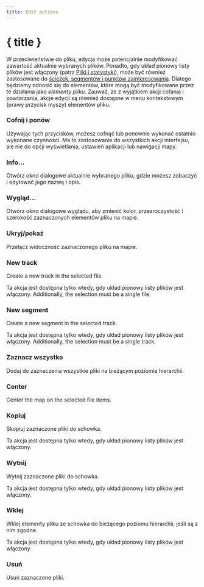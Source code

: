```yaml
---
title: Edit actions
---
```


<script lang="ts">
</script>

# { title }

W przeciwieństwie do pliku, edycja może potencjalnie modyfikować zawartość aktualnie wybranych plików.
Ponadto, gdy układ pionowy listy plików jest włączony (patrz [Pliki i statystyki](../files-and-stats)), może być również zastosowane do [ścieżek, segmentów i punktów zainteresowania](../gpx).
Dlatego będziemy odnosić się do elementów, które mogą być modyfikowane przez te działania jako _elementy pliku_.
Zauważ, że z wyjątkiem akcji cofania i powtarzania, akcje edycji są również dostępne w menu kontekstowym (prawy przycisk myszy) elementów pliku.

### <Undo2 size="16" class="inline-block" style="margin-bottom: 2px" /><Redo2 size="16" class="inline-block" style="margin-bottom: 2px" /> Cofnij i ponów

Używając tych przycisków, możesz cofnąć lub ponownie wykonać ostatnio wykonane czynności.
Ma to zastosowanie do wszystkich akcji interfejsu, ale nie do opcji wyświetlania, ustawień aplikacji lub nawigacji mapy.

### <Info size="16" class="inline-block" style="margin-bottom: 2px" /> Info...

Otwórz okno dialogowe aktualnie wybranego pliku, gdzie możesz zobaczyć i edytować jego nazwę i opis.

### <PaintBucket size="16" class="inline-block" style="margin-bottom: 2px" /> Wygląd...

Otwórz okno dialogowe wyglądu, aby zmienić kolor, przezroczystość i szerokość zaznaczonych elementów pliku na mapie.

### <EyeOff size="16" class="inline-block" style="margin-bottom: 2px" /> Ukryj/pokaż

Przełącz widoczność zaznaczonego pliku na mapie.

### <Plus size="16" class="inline-block" style="margin-bottom: 2px" /> New track

Create a new track in the selected file.

<DocsNote>

Ta akcja jest dostępna tylko wtedy, gdy układ pionowy listy plików jest włączony.
Additionally, the selection must be a single file.

</DocsNote>

### <Plus size="16" class="inline-block" style="margin-bottom: 2px" /> New segment

Create a new segment in the selected track.

<DocsNote>

Ta akcja jest dostępna tylko wtedy, gdy układ pionowy listy plików jest włączony.
Additionally, the selection must be a single track.

</DocsNote>

### <FileStack size="16" class="inline-block" style="margin-bottom: 2px" /> Zaznacz wszystko

Dodaj do zaznaczenia wszystkie pliki na bieżącym poziomie hierarchii.

### <Maximize size="16" class="inline-block" style="margin-bottom: 2px" /> Center

Center the map on the selected file items.

### <ClipboardCopy size="16" class="inline-block" style="margin-bottom: 2px" /> Kopiuj

Skopiuj zaznaczone pliki do schowka.

<DocsNote>

Ta akcja jest dostępna tylko wtedy, gdy układ pionowy listy plików jest włączony.

</DocsNote>

### <Scissors size="16" class="inline-block" style="margin-bottom: 2px" /> Wytnij

Wytnij zaznaczone pliki do schowka.

<DocsNote>

Ta akcja jest dostępna tylko wtedy, gdy układ pionowy listy plików jest włączony.

</DocsNote>

### <ClipboardPaste size="16" class="inline-block" style="margin-bottom: 2px" /> Wklej

Wklej elementy pliku ze schowka do bieżącego poziomu hierarchii, jeśli są z nim zgodne.

<DocsNote>

Ta akcja jest dostępna tylko wtedy, gdy układ pionowy listy plików jest włączony.

</DocsNote>

### <Trash2 size="16" class="inline-block" style="margin-bottom: 2px" /> Usuń

Usuń zaznaczone pliki.
